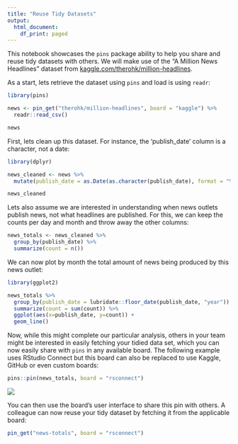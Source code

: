 ```yaml
---
title: "Reuse Tidy Datasets"
output:
  html_document:
    df_print: paged
---
```


This notebook showcases the `pins` package ability to help you share and reuse tidy datasets with others. We will make use of the "A Million News Headlines" dataset from [kaggle.com/therohk/million-headlines](https://www.kaggle.com/therohk/million-headlines).

As a start, lets retrieve the dataset using `pins` and load is using `readr`:

```r
library(pins)

news <- pin_get("therohk/million-headlines", board = "kaggle") %>%
  readr::read_csv()

news
```

First, lets clean up this dataset. For instance, the 'publish_date' column is a character, not a date:

```r
library(dplyr)

news_cleaned <- news %>%
  mutate(publish_date = as.Date(as.character(publish_date), format = "%Y%m%d"))

news_cleaned
```

Lets also assume we are interested in understanding when news outlets publish news, not what headlines are published. For this, we can keep the counts per day and month and throw away the other columns:

```r
news_totals <- news_cleaned %>%
  group_by(publish_date) %>%
  summarize(count = n())
```

We can now plot by month the total amount of news being produced by this news outlet:

```r
library(ggplot2)

news_totals %>%
  group_by(publish_date = lubridate::floor_date(publish_date, "year")) %>%
  summarize(count = sum(count)) %>%
  ggplot(aes(x=publish_date, y=count)) +
  geom_line() 
```

Now, while this might complete our particular analysis, others in your team might be interested in easily fetching your tidied data set, which you can now easily share with `pins` in any available board. The following example uses RStudio Connect but this board can also be replaced to use Kaggle, GitHub or even custom boards:

```r
pins::pin(news_totals, board = "rsconnect")
```

![](images/reuse-analysis-rsconnect.png)

You can then use the board's user interface to share this pin with others. A colleague can now reuse your tidy dataset by fetching it from the applicable board:

```r
pin_get("news-totals", board = "rsconnect")
```
